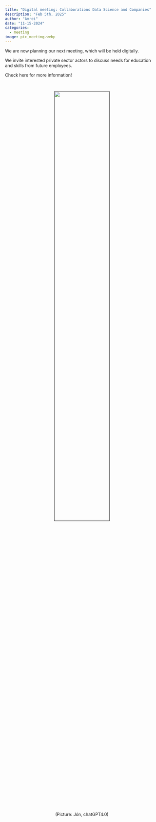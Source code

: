 ```yaml
---
title: "Digital meeting: Collaborations Data Science and Companies"
description: "Feb 5th, 2025"
author: "Amrei"
date: "11-15-2024"
categories:
  - meeting 
image: pic_meeting.webp
---
```


We are now planning our next meeting, which will be held digitally. 

We invite interested private sector actors to discuss needs for education and skills from future employees. 

Check here for more information!

<br>
<center>
[![](pic_meeting.webp){.class width=60%}]()



(Picture: Jón, chatGPT4.0)